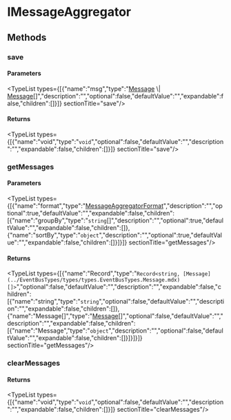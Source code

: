 
# IMessageAggregator

## Methods

### save

#### Parameters

<TypeList types={[{"name":"msg","type":"[Message](../EventBusTypes/types/types.EventBusTypes.Message.mdx) \\| [Message](../EventBusTypes/types/types.EventBusTypes.Message.mdx)[]","description":"","optional":false,"defaultValue":"","expandable":false,"children":[]}]}  sectionTitle="save"/>

#### Returns

<TypeList types={[{"name":"void","type":"`void`","optional":false,"defaultValue":"","description":"","expandable":false,"children":[]}]}  sectionTitle="save"/>

### getMessages

#### Parameters

<TypeList types={[{"name":"format","type":"[MessageAggregatorFormat](types.MessageAggregatorFormat.mdx)","description":"","optional":true,"defaultValue":"","expandable":false,"children":[{"name":"groupBy","type":"`string`[]","description":"","optional":true,"defaultValue":"","expandable":false,"children":[]},{"name":"sortBy","type":"`object`","description":"","optional":true,"defaultValue":"","expandable":false,"children":[]}]}]}  sectionTitle="getMessages"/>

#### Returns

<TypeList types={[{"name":"Record","type":"`Record<string, [Message](../EventBusTypes/types/types.EventBusTypes.Message.mdx)[]>`","optional":false,"defaultValue":"","description":"","expandable":false,"children":[{"name":"string","type":"`string`","optional":false,"defaultValue":"","description":"","expandable":false,"children":[]},{"name":"Message[]","type":"[Message](../EventBusTypes/types/types.EventBusTypes.Message.mdx)[]","optional":false,"defaultValue":"","description":"","expandable":false,"children":[{"name":"Message","type":"`object`","description":"","optional":false,"defaultValue":"","expandable":false,"children":[]}]}]}]}  sectionTitle="getMessages"/>

### clearMessages

#### Returns

<TypeList types={[{"name":"void","type":"`void`","optional":false,"defaultValue":"","description":"","expandable":false,"children":[]}]}  sectionTitle="clearMessages"/>
